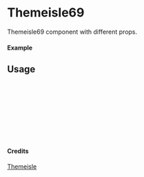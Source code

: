 
<Meta of={Themeisle69} title="Themeisle/Themeisle69" />

# Themeisle69

Themeisle69 component with different props.

#### Example

<Canvas of={Themeisle69.Primary} />

## Usage

```ts
import { Themeisle69 } from "yadl-ui";

const Example = () => {
  return (
      <Themeisle69 />
  );
};

export default Example;
```

#### Credits
[Themeisle](https://themeisle.com/illustrations)
